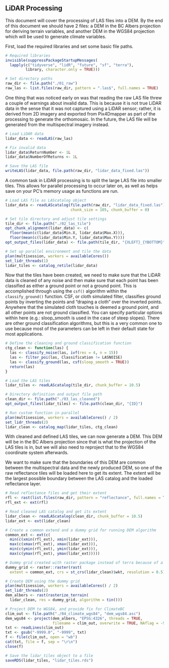 ## LiDAR Processing

This document will cover the processing of LAS files into a DEM. By the end of this document we should have 2 files: a DEM in the BC Albers projection for deriving terrain variables, and another DEM in the WGS84 projection which will be used to generate climate variables.

First, load the required libraries and set some basic file paths.

```r

# Required libraries
invisible(suppressPackageStartupMessages(
  lapply(c("tidyverse", "lidR", "future", "sf", "terra"), 
         library, character.only = TRUE)))

# Set directory paths
raw_dir <- file.path("./01_raw")
raw_las <- list.files(raw_dir, pattern = ".las$", full.names = TRUE)

```

One thing that was noticed early on was that reading the raw LAS file threw a couple of warnings about invalid data. This is because it is not true LiDAR data in the sense that it was not captured using a LiDAR sensor; rather, it is derived from 2D imagery and exported from Pix4Dmapper as part of the processing to generate the orthomosaic. In the future, the LAS file will be generated from the multispectral imagery instead.

```r

# Load LiDAR data
lidar_data <- readLAS(raw_las)

# Fix invalid data
lidar_data$ReturnNumber <- 1L
lidar_data$NumberOfReturns <- 1L

# Save the LAS file
writeLAS(lidar_data, file.path(raw_dir, "lidar_data_fixed.las"))

```

A common task in LiDAR processing is to split the large LAS file into smaller tiles. This allows for parallel processing to occur later on, as well as helps save on your PC's memory usage as functions are run.

```r

# Load LAS file as LAScatalog object
lidar_data <- readLAScatalog(file.path(raw_dir, "lidar_data_fixed.las"),
                             chunk_size = 105, chunk_buffer = 0)

# Set tile directory and adjust tile settings
tile_dir <- file.path("./02_las_tile")
opt_chunk_alignment(lidar_data) <- c(
  floor(mean(c(lidar_data$Min.X, lidar_data$Max.X))), 
  floor(mean(c(lidar_data$Min.Y, lidar_data$Max.Y))))
opt_output_files(lidar_data) <- file.path(tile_dir, "{XLEFT}_{YBOTTOM}")

# Set up parallel environment and tile the data
plan(multisession, workers = availableCores())
set_lidr_threads(1)
lidar_tiles <- catalog_retile(lidar_data)

```

Now that the tiles have been created, we need to make sure that the LiDAR data is cleaned of any noise and then make sure that each point has been classified as either a ground point or not a ground point. This is accomplished through using the `csf()` algorithm within the `classify_ground()` function. CSF, or cloth simulated filter, classifies ground points by inverting the points and "draping a cloth" over the inverted points. Anywhere that the simulated cloth touches is deemed a ground point, and all other points are not ground classified. You can specify particular options within here (e.g.: sloop_smooth is used in the case of steep slopes). There are other ground classification algorithms, but this is a very common one to use because most of the parameters can be left in their default state for most applications.

```r

# Define the cleaning and ground classification function
ctg_clean <- function(las) {
  las <- classify_noise(las, ivf(res = 4, n = 15))
  las <- filter_poi(las, Classification != LASNOISE)
  las <- classify_ground(las, csf(sloop_smooth = TRUE))
  return(las)
}

# Load the LAS tiles
lidar_tiles <- readLAScatalog(tile_dir, chunk_buffer = 10.5)

# Directory definition and output file path
clean_dir <- file.path("./03_las_cleaned")
opt_output_files(lidar_tiles) <- file.path(clean_dir, "{ID}")

# Run custom function in parallel
plan(multisession, workers = availableCores() / 2)
set_lidr_threads(2)
lidar_clean <- catalog_map(lidar_tiles, ctg_clean)

```

With cleaned and defined LAS tiles, we can now generate a DEM. This DEM will be in the BC Albers projection since that is what the projection of the LAS tiles is in, but we will also need to reproject that to the WGS84 coordinate system afterwards.

We want to make sure that the boundaries of this DEM are common between the multispectral data and the newly produced DEM, so one of the raw reflectance tiles will be loaded here to get its extent. The extent will be the largest possible boundary between the LAS catalog and the loaded reflectance layer.

```r
# Read reflectance files and get their extent
rfl <- rast(list.files(raw_dir, pattern = "reflectance", full.names = TRUE))
rfl_ext <- ext(rfl)

# Read cleaned LAS catalog and get its extent
lidar_clean <- readLAScatalog(clean_dir, chunk_buffer = 10.5)
lidar_ext <- ext(lidar_clean)

# Create a common extend and a dummy grid for running DEM algorithm
common_ext <- ext(c(
  min(c(xmin(rfl_ext), xmin(lidar_ext))), 
  max(c(xmax(rfl_ext), xmax(lidar_ext))),
  min(c(ymin(rfl_ext), ymin(lidar_ext))), 
  max(c(ymax(rfl_ext), ymax(lidar_ext)))))

# Dummy grid created with raster package instead of terra because of a bug
dummy_grid <- raster::raster(rast(
  extent = common_ext, crs = st_crs(lidar_clean)$wkt, resolution = 0.5))

# Create DEM using the dummy grid
plan(multisession, workers = availableCores() / 2)
set_lidr_threads(2)
dem_albers <- rast(rasterize_terrain(
  lidar_clean, res = dummy_grid, algorithm = tin()))

# Project DEM to WGS84, and provide fix for ClimateBC
clim_out <- file.path("./04_climate_wgs84", "dem_wgs84.asc")
dem_wgs84 <- project(dem_albers, "EPSG:4326", threads = TRUE,
                     filename = clim_out, overwrite = TRUE, NAflag = -9999)
txt <- readLines(clim_out)
txt <- gsub("-9999.0", "-9999", txt)
f <- file(clim_out, open = "wb")
cat(txt, file = f, sep = "\r\n")
close(f)

```



```r


# Save the lidar_tiles object to a file
saveRDS(lidar_tiles, "lidar_tiles.rds")
```
